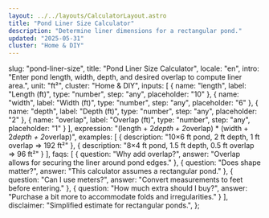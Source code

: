 ```yaml
---
layout: ../../layouts/CalculatorLayout.astro
title: "Pond Liner Size Calculator"
description: "Determine liner dimensions for a rectangular pond."
updated: "2025-05-31"
cluster: "Home & DIY"
---
```



  slug: "pond-liner-size",
  title: "Pond Liner Size Calculator",
  locale: "en",
  intro: "Enter pond length, width, depth, and desired overlap to compute liner area.",
  unit: "ft²",
  cluster: "Home & DIY",
  inputs: [
    { name: "length", label: "Length (ft)", type: "number", step: "any", placeholder: "10" },
    { name: "width", label: "Width (ft)", type: "number", step: "any", placeholder: "6" },
    { name: "depth", label: "Depth (ft)", type: "number", step: "any", placeholder: "2" },
    { name: "overlap", label: "Overlap (ft)", type: "number", step: "any", placeholder: "1" }
  ],
  expression: "(length + 2*depth + 2*overlap) * (width + 2*depth + 2*overlap)",
  examples: [
    { description: "10×6 ft pond, 2 ft depth, 1 ft overlap ⇒ 192 ft²" },
    { description: "8×4 ft pond, 1.5 ft depth, 0.5 ft overlap ⇒ 96 ft²" }
  ],
  faqs: [
    { question: "Why add overlap?", answer: "Overlap allows for securing the liner around pond edges." },
    { question: "Does shape matter?", answer: "This calculator assumes a rectangular pond." },
    { question: "Can I use meters?", answer: "Convert measurements to feet before entering." },
    { question: "How much extra should I buy?", answer: "Purchase a bit more to accommodate folds and irregularities." }
  ],
  disclaimer: "Simplified estimate for rectangular ponds.",
};

<Calculator schema={schema} />

